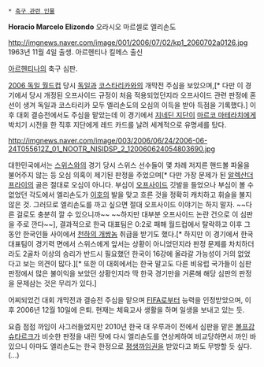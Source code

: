  * [[축구 관련 인물]]
'''Horacio Marcelo Elizondo'''
오라시오 마르셀로 엘리손도

http://imgnews.naver.com/image/001/2006/07/02/kp1_2060702a0126.jpg
1963년 11월 4일 출생. 아르헨티나 킬메스 출신

[[아르헨티나]]의 축구 심판.

[[2006 독일 월드컵]] 당시 [[독일]]과 [[코스타리카]]와의 개막전 주심을 보았으며,[* 다만 이 경기에서 당시 개정된 오프사이드 규정이 처음 적용되었던지라 오프사이드 관련 판정에 혼선이 생겨 독일과 코스타리카 모두 엘리손도의 오심의 이득을 받아 득점을 기록했다.] 이후 대회 결승전에서도 주심을 맡았는데 이 경기에서 [[지네딘 지단]]이 [[마르코 마테라치]]에게 박치기 시전을 한 직후 지단에게 레드 카드를 날려 세계적으로 유명세를 탔다.

http://imgnews.naver.com/image/003/2006/06/24/2006-06-24T055612Z_01_NOOTR_NISIDSP_2_120060624054803690.jpg

대한민국에서는 [[스위스]]와의 경기 당시 스위스 선수들이 몇 차례 저지른 핸드볼 파울을 불어주지 않는 등 오심 의혹이 제기된 판정을 주었으며[* 다만 가장 문제가 된 [[알렉산더 프라이]]의 골은 절대로 오심이 아니다. 부심이 [[오프사이드]] 깃발을 들었으나 부심이 볼 수 없었던 각도에서 엘리손도가 [[이호]]의 발을 맞고 흐른 것을 정확히 캐치하고 휘슬을 불지않은 것. 그러므로 엘리손도를 까고 싶으면 절대 오프사이드 이야기는 하지 말자. ~~다른 걸로도 충분히 깔 수 있으니까~~ ~~하지만 대부분 오프사이드 논란 건으로 이 심판을 주로 깐다~~], 결과적으로 한국 대표팀은 0:2로 패해 월드컵에서 탈락하고 이후 그동안 한국인들 사이에서 [[천하의 개쌍놈]] 취급을 받기도 했다.[* 하지만 이 경기에서 한국 대표팀이 경기력 면에서 스위스에게 앞서는 상황이 아니었던지라 판정 문제를 차치하더라도 2골차 이상의 승리가 반드시 필요했던 한국이 16강에 올라갈 가능성이 거의 없었다고 보는 의견이 많다.][* 또한 이 대회에서는 한국 말고도 다른 비유럽 국가들이 심판 판정에서 많은 불이익을 보았던 상황인지라 딱 한국 경기만을 거론해 해당 심판의 판정을 문제삼는 것은 무리가 있다.]

어찌되었건 대회 개막전과 결승전 주심을 맡으며 [[FIFA]]로부터 능력을 인정받았으며, 이후 2006년 12월 10일에 은퇴. 현재는 체육교사 생활을 하며 일생을 보내고 있는 듯.

요즘 점점 까임이 사그러들었지만 2010년 한국 대 우루과이 전에서 심판을 맡은 [[볼프강 슈타르크]]가 비슷한 판정을 내린 탓에 다시 엘리손도를 연상케하여 비교당하면서 까인 바 있으니 아마도 엘리손도는 한국 한정으로 [[평생까임권]]을 받았다고 봐도 무방할 듯 싶다.(...)
